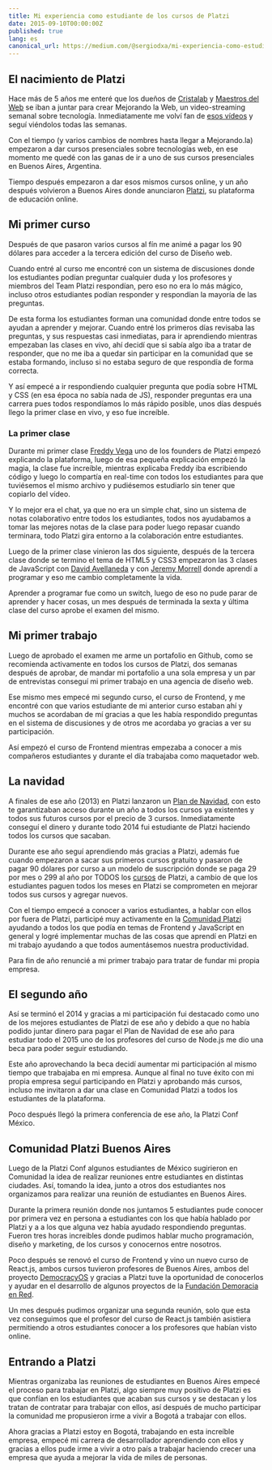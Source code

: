 ```yaml
---
title: Mi experiencia como estudiante de los cursos de Platzi
date: 2015-09-10T00:00:00Z
published: true
lang: es
canonical_url: https://medium.com/@sergiodxa/mi-experiencia-como-estudiante-de-los-cursos-de-platzi-d7e54368bdff
---
```


## El nacimiento de Platzi

Hace más de 5 años me enteré que los dueños de [Cristalab](http://www.cristalab.com/) y [Maestros del Web](http://www.maestrosdelweb.com/) se iban a juntar para crear Mejorando la Web, un video-streaming semanal sobre tecnología. Inmediatamente me volví fan de [esos vídeos](https://www.youtube.com/channel/UC55-mxUj5Nj3niXFReG44OQ) y seguí viéndolos todas las semanas.

Con el tiempo (y varios cambios de nombres hasta llegar a Mejorando.la) empezaron a dar cursos presenciales sobre tecnologías web, en ese momento me quedé con las ganas de ir a uno de sus cursos presenciales en Buenos Aires, Argentina.

Tiempo después empezaron a dar esos mismos cursos online, y un año después volvieron a Buenos Aires donde anunciaron [Platzi](https://platzi.com/), su plataforma de educación online.

<!-- <Video
  youtube="zwhE7U1JUEI"
  caption="Presentación de Platzi en Mejorando.la Conferencia Argentina"
/> -->

## Mi primer curso

Después de que pasaron varios cursos al fín me animé a pagar los 90 dólares para acceder a la tercera edición del curso de Diseño web.

Cuando entré al curso me encontré con un sistema de discusiones donde los estudiantes podían preguntar cualquier duda y los profesores y miembros del Team Platzi respondían, pero eso no era lo más mágico, incluso otros estudiantes podían responder y respondían la mayoría de las preguntas.

De esta forma los estudiantes forman una comunidad donde entre todos se ayudan a aprender y mejorar. Cuando entré los primeros días revisaba las preguntas, y sus respuestas casi inmediatas, para ir aprendiendo mientras empezaban las clases en vivo, ahí decidí que si sabía algo iba a tratar de responder, que no me iba a quedar sin participar en la comunidad que se estaba formando, incluso si no estaba seguro de que respondía de forma correcta.

Y así empecé a ir respondiendo cualquier pregunta que podía sobre HTML y CSS (en esa época no sabía nada de JS), responder preguntas era una carrera pues todos respondíamos lo más rápido posible, unos días después llego la primer clase en vivo, y eso fue increíble.

### La primer clase

Durante mi primer clase [Freddy Vega](https://twitter.com/freddier) uno de los founders de Platzi empezó explicando la plataforma, luego de esa pequeña explicación empezó la magia, la clase fue increíble, mientras explicaba Freddy iba escribiendo código y luego lo compartía en real-time con todos los estudiantes para que tuviésemos el mismo archivo y pudiésemos estudiarlo sin tener que copiarlo del vídeo.

Y lo mejor era el chat, ya que no era un simple chat, sino un sistema de notas colaborativo entre todos los estudiantes, todos nos ayudabamos a tomar las mejores notas de la clase para poder luego repasar cuando terminara, todo Platzi gira entorno a la colaboración entre estudiantes.

Luego de la primer clase vinieron las dos siguiente, después de la tercera clase donde se termino el tema de HTML5 y CSS3 empezaron las 3 clases de JavaScript con [David Avellaneda](https://twitter.com/davsket) y con [Jeremy Morrell](https://twitter.com/JeremyMorrell) donde aprendí a programar y eso me cambio completamente la vida.

Aprender a programar fue como un switch, luego de eso no pude parar de aprender y hacer cosas, un mes después de terminada la sexta y última clase del curso aprobe el examen del mismo.

## Mi primer trabajo

Luego de aprobado el examen me arme un portafolio en Github, como se recomienda activamente en todos los cursos de Platzi, dos semanas después de aprobar, de mandar mi portafolio a una sola empresa y un par de entrevistas conseguí mi primer trabajo en una agencia de diseño web.

Ese mismo mes empecé mi segundo curso, el curso de Frontend, y me encontré con que varios estudiante de mi anterior curso estaban ahí y muchos se acordaban de mí gracias a que les había respondido preguntas en el sistema de discusiones y de otros me acordaba yo gracias a ver su participación.

Así empezó el curso de Frontend mientras empezaba a conocer a mis compañeros estudiantes y durante el día trabajaba como maquetador web.

## La navidad

<!-- <Video youtube="s23b6j7orXo" caption="Mejorando.la Navidad 2014" /> -->

A finales de ese año (2013) en Platzi lanzaron un [Plan de Navidad](https://platzi.com/navidad/), con esto te garantizaban acceso durante un año a todos los cursos ya existentes y todos sus futuros cursos por el precio de 3 cursos. Inmediatamente conseguí el dinero y durante todo 2014 fui estudiante de Platzi haciendo todos los cursos que sacaban.

Durante ese año seguí aprendiendo más gracias a Platzi, además fue cuando empezaron a sacar sus primeros cursos gratuito y pasaron de pagar 90 dólares por curso a un modelo de suscripción donde se paga 29 por mes o 299 al año por TODOS los [cursos](https://platzi.com/cursos/) de Platzi, a cambio de que los estudiantes paguen todos los meses en Platzi se comprometen en mejorar todos sus cursos y agregar nuevos.

Con el tiempo empecé a conocer a varios estudiantes, a hablar con ellos por fuera de Platzi, participé muy activamente en la [Comunidad Platzi](https://platzi.com/cursos/comunidad-platzi/) ayudando a todos los que podía en temas de Frontend y JavaScript en general y logré implementar muchas de las cosas que aprendí en Platzi en mi trabajo ayudando a que todos aumentásemos nuestra productividad.

Para fin de año renuncié a mi primer trabajo para tratar de fundar mi propia empresa.

## El segundo año

Así se terminó el 2014 y gracias a mi participación fui destacado como uno de los mejores estudiantes de Platzi de ese año y debido a que no había podido juntar dinero para pagar el Plan de Navidad de ese año para estudiar todo el 2015 uno de los profesores del curso de Node.js me dio una beca para poder seguir estudiando.

Este año aprovechando la beca decidí aumentar mi participación al mismo tiempo que trabajaba en mi empresa. Aunque al final no tuve éxito con mi propia empresa seguí participando en Platzi y aprobando más cursos, incluso me invitaron a dar una clase en Comunidad Platzi a todos los estudiantes de la plataforma.

Poco después llegó la primera conferencia de ese año, la Platzi Conf México.

<!-- <Video youtube="k14uVEpkjbU" /> -->

## Comunidad Platzi Buenos Aires

Luego de la Platzi Conf algunos estudiantes de México sugirieron en Comunidad la idea de realizar reuniones entre estudiantes en distintas ciudades. Así, tomando la idea, junto a otros dos estudiantes nos organizamos para realizar una reunión de estudiantes en Buenos Aires.

Durante la primera reunión donde nos juntamos 5 estudiantes pude conocer por primera vez en persona a estudiantes con los que había hablado por Platzi y a a los que alguna vez había ayudado respondiendo preguntas. Fueron tres horas increibles donde pudimos hablar mucho programación, diseño y marketing, de los cursos y conocernos entre nosotros.

Poco después se renovó el curso de Frontend y vino un nuevo curso de React.js, ambos cursos tuvieron profesores de Buenos Aires, ambos del proyecto [DemocracyOS](http://democracyos.org/) y gracias a Platzi tuve la oportunidad de conocerlos y ayudar en el desarrollo de algunos proyectos de la [Fundación Demoracia en Red](http://democraciaenred.org/).

Un mes después pudimos organizar una segunda reunión, solo que esta vez conseguimos que el profesor del curso de React.js también asistiera permitiendo a otros estudiantes conocer a los profesores que habían visto online.

## Entrando a Platzi

Mientras organizaba las reuniones de estudiantes en Buenos Aires empecé el proceso para trabajar en Platzi, algo siempre muy positivo de Platzi es que confían en los estudiantes que acaban sus cursos y se destacan y los tratan de contratar para trabajar con ellos, así después de mucho participar la comunidad me propusieron irme a vivir a Bogotá a trabajar con ellos.

Ahora gracias a Platzi estoy en Bogotá, trabajando en esta increíble empresa, empecé mi carrera de desarrollador aprendiendo con ellos y gracias a ellos pude irme a vivir a otro país a trabajar haciendo crecer una empresa que ayuda a mejorar la vida de miles de personas.

